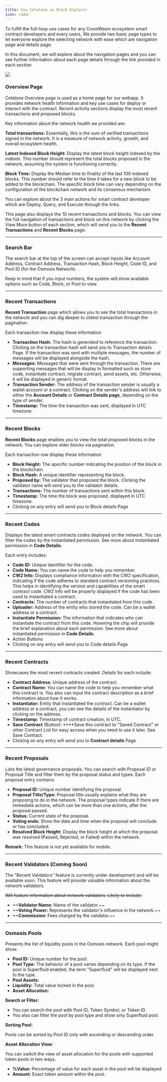 ```yaml
---
title: Use Celatone as Block Explorer
icon: radar
---
```


To fulfill the full-loop use cases for any CosmWasm ecosystem smart contract developers and every users, We provide two basic page types to let everyone explore the selecting network with ease which are navigation page and details page.

In this document, we will explore about the navigation pages and you can see further information about each page details through the link provided in each section

<Frame>
  <img src="/images/user-docs/block-explorer.jpg" />
</Frame>

### Overview Page

Celatone Overview page is used as a home page for our webapp. It provides network health information and key use cases for deploy or interact with the contract. Recent activity sections display the most recent transactions and proposed blocks.

Key information about the network health we provided are:

**Total transactions:** Essentially, this is the sum of verified transactions signed in the network. It is a measure of network activity, growth, and overall ecosystem health.

**Latest Indexed Block Height:** Display the latest block height indexed by the indexer. This number should represent the total blocks proposed in the network, assuming the system is functioning correctly.

**Block Time:** Display the Median time to finality of the last 100 indexed blocks. This number should refer to the time it takes for a new block to be added to the blockchain. The specific block time can vary depending on the configuration of the blockchain network and its consensus mechanism.

You can explore about the 3 main actions for smart contract developer which are Deploy, Query, and Execute through the links.

This page also displays the 10 recent transactions and blocks. You can view the full navigation of transactions and block on this network by clicking the View More button of each section, which will send you to the **Recent Transactions** and **Recent Blocks** page.

---

### Search Bar

The search bar at the top of the screen can accept inputs like Account Address, Contract Address, Transaction Hash, Block Height, Code ID, and Pool ID (for the Osmosis Network).

Keep in mind that if you input numbers, the system will show available options such as Code, Block, or Pool to view.

---

### Recent Transactions

**Recent Transaction** page which allows you to see the total transactions in the network and you can dig deeper to oldest transaction through the pagination.

Each transaction row display these information

- **Transaction Hash:** The hash is generated to reference the transaction. Clicking on the transaction hash will send you to Transaction details Page. If the transaction was sent with multiple messages, the number of messages will be displayed alongside the hash.
- **Messages:** Messages that were sent through the transaction. There are supporting messages that will be display in formatted such as store code, instantiate contract, migrate contract, send assets, etc. Otherwise, it will be displayed in generic format.
- **Transaction Sender:** The address of the transaction sender is usually a wallet account or a contract. Clicking on the sender's address will link to either the **Account Details** or **Contract Details page**, depending on the type of sender.
- **Timestamp:** The time the transaction was sent, displayed in UTC timezone.

---

### Recent Blocks

**Recent Blocks** page enables you to view the total proposed blocks in the network. You can explore older blocks via pagination.

Each transaction row display these information

- **Block Height:** The specific number indicating the position of the block in the blockchain.
- **Block Hash:** A unique identifier representing the block.
- **Proposed by:** The validator that proposed the block. Clicking the validator name will send you to the validator details.
- **Transactions:** The number of transactions sent within this block.
- **Timestamp:** The time the block was proposed, displayed in UTC timezone.
- Clicking on any entry will send you to Block details Page

---

### Recent Codes

Displays the latest smart contracts codes deployed on the network. You can filter the codes by the instantiated permission. See more about instantiated permission in **Code Details.**

Each entry includes:

- **Code ID:** Unique identifier for the code.
- **Code Name:** You can name the code to help you remember.
- **CW2 Info:** Displays compliance information with the CW2 specification, indicating if the code adheres to standard contract versioning practices. This helps in identifying the version and capabilities of the smart contract code. CW2 Info will be properly displayed if the code has been used to instantiated a contract.
- **Contracts:** The number of contracts that instantiated from this code.
- **Uploader:** Address of the entity who stored the code. Can be a wallet address or a contract.
- **Instantiate Permission:** The information that indicates who can instantiate the contract from this code. Hovering the chip will provide the brief explanation about each permission. See more about instantiated permission in **Code Details.**
- Action Buttons
- Clicking on any entry will send you to Code details Page

---

### Recent Contracts

Showcases the most recent contracts created. Details for each include:

- **Contract Address:** Unique address of the contract.
- **Contract Name:** You can name the code to help you remember what this contract is. You also can input the contract description as a brief information about how it works.
- **Instantiator:** Entity that instantiated the contract. Can be a wallet address or a contract, you can see the details of the instantiator by clicking on the address.
- **Timestamp:** Timestamp of contract creation, in UTC.
- **Save Contract** (Button): \*\*\*\*Save this contract to "Saved Contract" or other Contract List for easy access when you need to use it later. See Save Contract.
- Clicking on any entry will send you to **Contract details** Page

---

### Recent Proposals

Lists the latest governance proposals. You can search with Proposal ID or Proposal Title and filter them by the proposal status and types. Each proposal entry contains:

- **Proposal ID:** Unique number identifying the proposal.
- **Proposal Title/Type:** Proposal title usually explains what they are proposing to do in the network. The proposal types indicate if there are immediate actions, which can be more than one actions, after the proposal passed.
- **Status:** Current state of the proposal.
- **Voting ends:** Show the date and time when the proposal will conclude or has concluded.
- **Resolved Block Height:** Display the block height at which the proposal was resolved (Passed, Rejected, or Failed) within the network.

**Remark:** This feature is not yet available for mobile.

---

### Recent Validators (Coming Soon)

The "Recent Validators" feature is currently under development and will be available soon. This feature will provide valuable information about the network validators.

~~Will feature information about network validators. Likely to include:~~

- **~~Validator Name:** Name of the validator.~~
- **~~Voting Power:** Represents the validator's influence in the network.~~
- **~~Commission:** Fees charged by the validator.~~

---

### Osmosis Pools

Presents the list of liquidity pools in the Osmosis network. Each pool might show:

- **Pool ID:** Unique number for the pool.
- **Pool Type:** The behavior of a pool varies depending on its type. If the pool is Superfluid enabled, the term "Superfluid" will be displayed next to the type.
- **Pool Assets:**
- **Liquidity:** Total value locked in the pool.
- **Asset Allocation:**

**Search or Filter:**

- You can search the pool with Pool ID, Token Symbol, or Token ID.
- You also can filter the pool by pool type and show only Superfluid pool.

**Sorting Pool:**

Pools can be sorted by Pool ID only with ascending or descending order.

**Asset Allocation View:**

You can switch the view of asset allocation for the pools with supported token pools in two ways.

- **%Value:** Percentage of value for each asset in the pool will be displayed
- **Amount:** Exact token amount within the pool.
